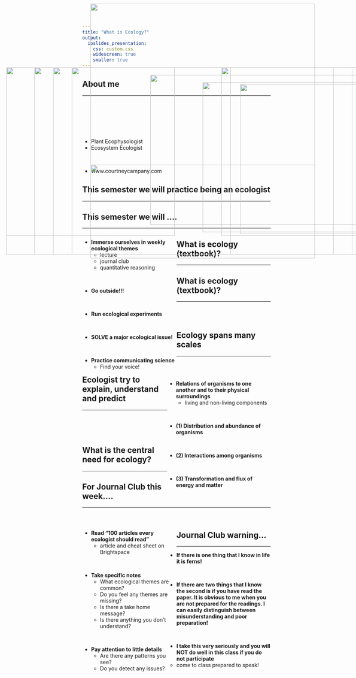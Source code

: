 ```yaml
---
title: "What is Ecology?"
output: 
  ioslides_presentation:
    css: custom.css
    widescreen: true
    smaller: true
---
```


## About me
<hr>
<br/>
<br />
<br />
<br />
<br />

* Plant Ecophysologist  
* Ecosystem Ecologist

<br />

* www.courtneycampany.com  


<IMG STYLE="position:absolute; TOP:200px; LEFT:410px; WIDTH:625px; HEIGHT:400px" SRC="images/me_pic.png">

## This semester we will practice being an ecologist
<hr>

<IMG STYLE="position:absolute; TOP:180px; LEFT:200px; WIDTH:700px; HEIGHT:500px" SRC="images/ecologist.jpg">

## This semester we will ....
<hr>
<div style="float: left; width: 50%;">
* **Immerse ourselves in weekly ecological themes**
    + lecture
    + journal club
    + quantitative reasoning

<br/>

* **Go outside!!!**

<br/>

* **Run ecological experiments**

<br/>

* **SOLVE a major ecological issue!**

<br/>

* **Practice communicating science**
   + Find your voice!
   
</div>

<IMG STYLE="position:absolute; TOP:220px; LEFT:550px; WIDTH:500px; HEIGHT:400px" SRC="images/ecologist2.jpg">

## What is ecology (textbook)?
<hr>

<IMG STYLE="position:absolute; TOP:180px; LEFT:100px; WIDTH:900px; HEIGHT:500px" SRC="images/ecologypic.jpg">

## What is ecology (textbook)?
<hr>
<br/>
<br/>

<IMG STYLE="position:absolute; TOP:180px; LEFT:25px; WIDTH:450px; HEIGHT:450px" SRC="images/earth.jpg">

<div style="float: right; width: 55%;">

* **Relations of organisms to one another and to their physical surroundings**
    + living and non-living components

<br/>

* **(1) Distribution and abundance of organisms**


<br/>


* **(2) Interactions among organisms**

<br/>

* **(3) Transformation and flux of energy and matter**
    
</div>

## Ecology spans many scales
<hr>

<IMG STYLE="position:absolute; TOP:180px; LEFT:25px; WIDTH:600px; HEIGHT:500px" SRC="images/scales.jpg">

<IMG STYLE="position:absolute; TOP:225px; LEFT:650px; WIDTH:400px; HEIGHT:400px" SRC="images/scales_riverine.png">

## Ecologist try to explain, understand and predict
<hr>
<br/>
<br/>
<br/>

<IMG STYLE="position:absolute; TOP:180px; LEFT:100px; WIDTH:900px; HEIGHT:500px" SRC="images/vultures.png">

##

<IMG STYLE="position:absolute; TOP:10px; LEFT:250px; WIDTH:600px; HEIGHT:680px" SRC="images/data_prarie.png">

## What is the central need for ecology?
<hr>

<IMG STYLE="position:absolute; TOP:180px; LEFT:150px; WIDTH:800px; HEIGHT:500px" SRC="images/datatypes.png">

## For Journal Club this week....
<hr>
<br/>

<div style="float: left; width: 50%;">

* **Read "100 articles every ecologist should read"**
    + article and cheat sheet on Brightspace

<br/>

* **Take specific notes**
    + What ecological themes are common?
    + Do you feel any themes are missing?
    + Is there a take home message?
    + Is there anything you don't understand?

<br/>

* **Pay attention to little details**
    + Are there any patterns you see?
    + Do you detect any issues?
    
</div>

<IMG STYLE="position:absolute; TOP:180px; LEFT:600px; WIDTH:400px; HEIGHT:450px" SRC="images/100.png">

## Journal Club warning...
<hr>

* **If there is one thing that I know in life it is ferns!**

<br/>

* **If there are two things that I know the second is if you have read the paper. It is obvious to me when you are not prepared for the readings. I can easily distinguish between misunderstanding and poor preparation!**

<br/>

* **I take this very seriously and you will NOT do well in this class if you do not participate**
    + come to class prepared to speak!
    
<IMG STYLE="position:absolute; TOP:440px; LEFT:250px; WIDTH:600px; HEIGHT:250px" SRC="images/warn.jpg">